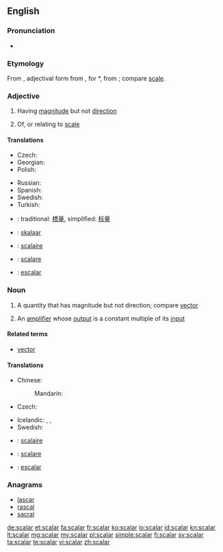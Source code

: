 ==English==
{{wikipedia}}

===Pronunciation===
* {{rhymes|eɪlə(ɹ)}}

===Etymology===
From {{etyl|la|en}} {{term|scalaris|scālāris|lang=la}}, adjectival form from {{term|scala|scāla|lang=la|a flight of steps, stairs, staircase, ladder, scale}}, for *{{term||scadla}}, from {{term|scandere||to climb}}; compare [[scale]].

===Adjective===
{{en-adj|-}}

# {{context|mathematics|lang=en}} Having [[magnitude]] but not [[direction]]
# Of, or relating to [[scale]]

====Translations====
{{trans-top|having magnitude}}
* Czech: {{t-|cs|skalární|m}}
* Georgian: {{t-|ka|სკალარი|sc=Geor|tr=skalari}}
* Polish: {{t-|pl|skalarny|m}}
{{trans-mid}}
* Russian: {{t+|ru|скалярный|sc=Cyrl|tr=skaljárnyj|alt=скаля́рный}}
* Spanish: {{t+|es|escalar}}
* Swedish: {{t+|sv|skalär}}
* Turkish: {{t+|tr|sayıl}}
{{trans-bottom}}

{{trans-top|relating to scale}}
{{trans-mid}}
{{trans-bottom}}

{{checktrans-top}}
* {{ttbc|cmn}}: traditional: [[標量]], simplified: [[标量]]
* {{ttbc|et}}: [[skalaar]]
* {{ttbc|fr}}: [[scalaire]]
* {{ttbc|it}}: [[scalare]]
* {{ttbc|pt}}: [[escalar]]
{{trans-bottom}}

===Noun===
{{en-noun}}

# {{context|mathematics|lang=en}} A quantity that has magnitude but not direction; compare [[vector]]
# {{context|electronics|lang=en}} An [[amplifier]] whose [[output]] is a constant multiple of its [[input]]

====Related terms====
* [[vector]]

====Translations====
{{trans-top|quantity with magnitude}}
* Chinese:
*: Mandarin: {{t|cmn|标量|tr=biāoliàng|sc=Hani}}
* Czech: {{t-|cs|skalár|m}}
{{trans-mid}}
* Icelandic: {{t-|is|einvíð stærð|f}}, {{t-|is|tölustærð|f}}, {{t-|is|stigastærð|f}}
* Swedish: {{t+|sv|skalär|c}}
{{trans-bottom}}

{{checktrans-top}}
* {{ttbc|fr}}: [[scalaire]] {{m}}
* {{ttbc|it}}: [[scalare]] {{m}}
* {{ttbc|pt}}: [[escalar]] {{m}}
{{trans-bottom}}

===Anagrams===
* [[lascar#English|lascar]]
* [[rascal#English|rascal]]
* [[sacral#English|sacral]]

[[de:scalar]]
[[et:scalar]]
[[fa:scalar]]
[[fr:scalar]]
[[ko:scalar]]
[[io:scalar]]
[[id:scalar]]
[[kn:scalar]]
[[lt:scalar]]
[[mg:scalar]]
[[my:scalar]]
[[pl:scalar]]
[[simple:scalar]]
[[fi:scalar]]
[[sv:scalar]]
[[ta:scalar]]
[[te:scalar]]
[[vi:scalar]]
[[zh:scalar]]